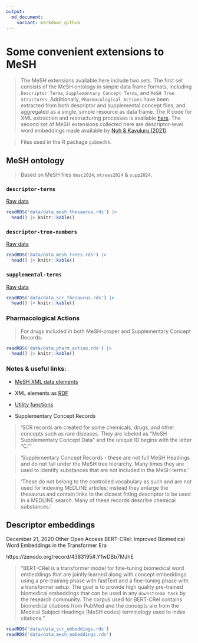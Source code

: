 ```yaml
---
output:
  md_document:
    variant: markdown_github
---
```



# Some convenient extensions to MeSH

> The MeSH extensions available here include two sets.  The first set consists of the MeSH ontology in simple data frame formats, including `Descriptor Terms`, `Supplementary Concept Terms`, and `MeSH Tree Structures`. Additionally, `Pharmacological Actions` have been extracted from both descriptor and supplemental concept files, and aggregated as a single, simple resource as data frame.  The R code for XML extraction and restructuring processes is available [here](https://github.com/jaytimm/mesh-builds/blob/main/descriptor-records-trees.Rmd). The second set of MeSH extensions collected here are descriptor-level word embeddings made available by [Noh & Kavuluru (2021)](https://www.sciencedirect.com/science/article/pii/S1532046421001969).

> Files used in the R package `pubmedtk`.



## MeSH ontology 

> Based on MeSH files `desc2024`, `mtrees2024` & `supp2024`.


### `descriptor-terms`

[Raw data](https://nlmpubs.nlm.nih.gov/projects/mesh/MESH_FILES/xmlmesh/)

```r
readRDS('data/data_mesh_thesaurus.rds') |>
  head() |> knitr::kable()
```


### `descriptor-tree-numbers`

[Raw data](https://nlmpubs.nlm.nih.gov/projects/mesh/MESH_FILES/meshtrees/)

```r
readRDS('data/data_mesh_trees.rds') |>
  head() |> knitr::kable()
```


### `supplemental-terms`

[Raw data](https://nlmpubs.nlm.nih.gov/projects/mesh/MESH_FILES/xmlmesh/)

```r
readRDS('data/data_scr_thesaurus.rds') |>
  head() |> knitr::kable()
```


### Pharmacological Actions

> For drugs included in both MeSH-proper and Supplementary Concept Records.

```r
readRDS('data/data_pharm_action.rds') |>
  head() |> knitr::kable()
```




### Notes & useful links:

* [MeSH XML data elements](https://www.nlm.nih.gov/mesh/xml_data_elements.html)

* XML elements as [RDF](https://id.nlm.nih.gov/mesh/D000001.html)

* [Utility functions](https://github.com/scienceai/mesh-tree)

* Supplementary Concept Records

> 'SCR records are created for some chemicals, drugs, and other concepts
such as rare diseases. They are labeled as "MeSH Supplementary Concept
Data" and the unique ID begins with the letter "C."' 

> 'Supplementary Concept Records - these are not full MeSH Headings
and do not fall under the MeSH tree hierarchy. Many times they are used
to identify substances that are not included in the MeSH terms.'

> 'These do not belong to the controlled vocabulary as such and are not used for indexing MEDLINE articles; instead they enlarge the thesaurus and contain links to the closest fitting descriptor to be used in a MEDLINE search. Many of these records describe chemical substances.'



## Descriptor embeddings

December 21, 2020 Other Open Access
BERT-CRel: Improved Biomedical Word Embeddings in the Transformer Era

https://zenodo.org/record/4383195#.Y1wDBb7MJhE

> "BERT-CRel is a transformer model for fine-tuning biomedical word embeddings that are jointly learned along with concept embeddings using a pre-training phase with fastText and a fine-tuning phase with a transformer setup. The goal is to provide high quality pre-trained biomedical embeddings that can be used in any `downstream task` by the research community. The corpus used for BERT-CRel contains biomedical citations from PubMed and the concepts are from the Medical Subject Headings (MeSH codes) terminology used to index citations." 


```r
readRDS('data/data_scr_embeddings.rds')
readRDS('data/data_mesh_embeddings.rds')
```

